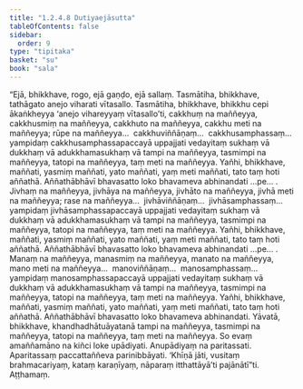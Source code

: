 ```yaml
---
title: "1.2.4.8 Dutiyaejāsutta"
tableOfContents: false
sidebar:
  order: 9
type: "tipitaka"
basket: "su"
book: "sala"
---
```



<DynamicBreadcrumb />

<Division number="91" book="sala" bookNo="13" page="290">

<Paragraph number="441" book="sala">
“Ejā, bhikkhave, rogo, ejā gaṇḍo, ejā sallaṃ. Tasmātiha, bhikkhave, tathāgato anejo viharati vītasallo. Tasmātiha, bhikkhave, bhikkhu cepi ākaṅkheyya ‘anejo vihareyyaṃ vītasallo’ti, cakkhuṃ na maññeyya, cakkhusmiṃ na maññeyya, cakkhuto na maññeyya, cakkhu meti na maññeyya; rūpe na maññeyya…  cakkhuviññāṇaṃ…  cakkhusamphassaṃ…  yampidaṃ cakkhusamphassapaccayā uppajjati vedayitaṃ sukhaṃ vā dukkhaṃ vā adukkhamasukhaṃ vā tampi na maññeyya, tasmimpi na maññeyya, tatopi na maññeyya, taṃ meti na maññeyya. Yañhi, bhikkhave, maññati, yasmiṃ maññati, yato maññati, yaṃ meti maññati, tato taṃ hoti aññathā. Aññathābhāvī bhavasatto loko bhavameva abhinandati …pe… .
</Paragraph>

<Paragraph number="442" book="sala">
Jivhaṃ na maññeyya, jivhāya na maññeyya, jivhāto na maññeyya, jivhā meti na maññeyya; rase na maññeyya…  jivhāviññāṇaṃ…  jivhāsamphassaṃ…  yampidaṃ jivhāsamphassapaccayā uppajjati vedayitaṃ sukhaṃ vā dukkhaṃ vā adukkhamasukhaṃ vā tampi na maññeyya, tasmimpi na maññeyya, tatopi na maññeyya, taṃ meti na maññeyya. Yañhi, bhikkhave, maññati, yasmiṃ maññati, yato maññati, yaṃ meti maññati, tato taṃ hoti aññathā. Aññathābhāvī bhavasatto loko bhavameva abhinandati …pe… .
</Paragraph>

<Paragraph number="443" book="sala">
Manaṃ na maññeyya, manasmiṃ na maññeyya, manato na maññeyya, mano meti na maññeyya…  manoviññāṇaṃ…  manosamphassaṃ…  yampidaṃ manosamphassapaccayā uppajjati vedayitaṃ sukhaṃ vā dukkhaṃ vā adukkhamasukhaṃ vā tampi na maññeyya, tasmimpi na maññeyya, tatopi na maññeyya, taṃ meti na maññeyya. Yañhi, bhikkhave, maññati, yasmiṃ maññati, yato maññati, yaṃ meti maññati, tato taṃ hoti aññathā. Aññathābhāvī bhavasatto loko bhavameva abhinandati.
</Paragraph>

<Paragraph number="444" book="sala">
Yāvatā, bhikkhave, khandhadhātuāyatanā tampi na maññeyya, tasmimpi na maññeyya, tatopi na maññeyya, taṃ meti na maññeyya. So evaṃ amaññamāno na kiñci loke upādiyati. Anupādiyaṃ na paritassati. Aparitassaṃ paccattaññeva parinibbāyati. ‘Khīṇā jāti, vusitaṃ brahmacariyaṃ, kataṃ karaṇīyaṃ, nāparaṃ itthattāyā’ti pajānātī”ti.

</Paragraph>
</Division>

<Paragraph number="445" type="center" book="sala">
Aṭṭhamaṃ.
</Paragraph>